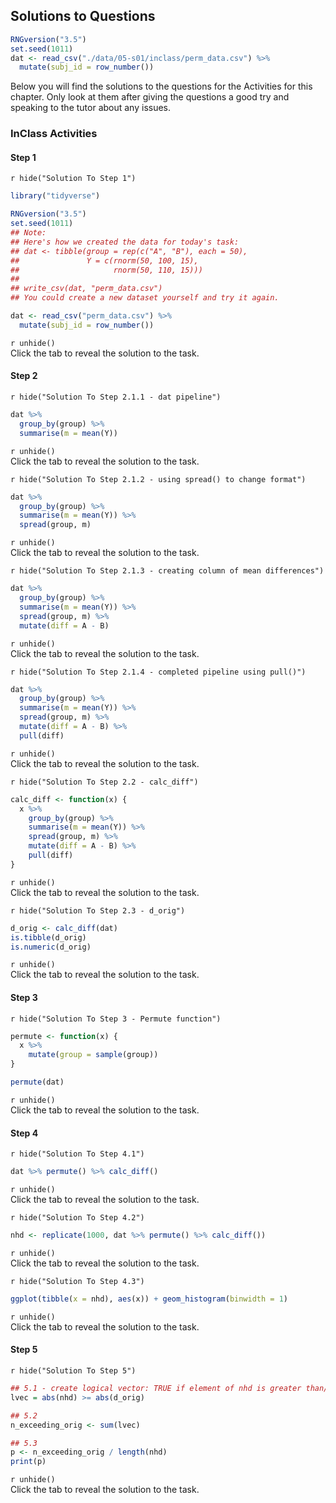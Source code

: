 ## Solutions to Questions

```r

RNGversion("3.5")
set.seed(1011)
dat <- read_csv("./data/05-s01/inclass/perm_data.csv") %>% 
  mutate(subj_id = row_number())
``` 

Below you will find the solutions to the questions for the Activities for this chapter. Only look at them after giving the questions a good try and speaking to the tutor about any issues.

### InClass Activities

#### Step 1

`r hide("Solution To Step 1")`
```r
library("tidyverse")

RNGversion("3.5")
set.seed(1011)
## Note: 
## Here's how we created the data for today's task:
## dat <- tibble(group = rep(c("A", "B"), each = 50),
##               Y = c(rnorm(50, 100, 15),
##                     rnorm(50, 110, 15)))
##
## write_csv(dat, "perm_data.csv")
## You could create a new dataset yourself and try it again.

dat <- read_csv("perm_data.csv") %>% 
  mutate(subj_id = row_number())
```
`r unhide()`
<br>
Click the tab to reveal the solution to the task.

#### Step 2

`r hide("Solution To Step 2.1.1 - dat pipeline")`
```r
dat %>%
  group_by(group) %>%
  summarise(m = mean(Y))
```
`r unhide()`
<br>
Click the tab to reveal the solution to the task.

`r hide("Solution To Step 2.1.2 - using spread() to change format")`
```r

dat %>%
  group_by(group) %>%
  summarise(m = mean(Y)) %>%
  spread(group, m)

```
`r unhide()`
<br>
Click the tab to reveal the solution to the task.

`r hide("Solution To Step 2.1.3 - creating column of mean differences")`
```r

dat %>%
  group_by(group) %>%
  summarise(m = mean(Y)) %>%
  spread(group, m) %>%
  mutate(diff = A - B)

```
`r unhide()`
<br>
Click the tab to reveal the solution to the task.

`r hide("Solution To Step 2.1.4 - completed pipeline using pull()")`
```r

dat %>%
  group_by(group) %>%
  summarise(m = mean(Y)) %>%
  spread(group, m) %>%
  mutate(diff = A - B) %>%
  pull(diff)

```
`r unhide()`
<br>
Click the tab to reveal the solution to the task.

`r hide("Solution To Step 2.2 - calc_diff")`
```r
calc_diff <- function(x) {
  x %>%
    group_by(group) %>%
    summarise(m = mean(Y)) %>%
    spread(group, m) %>%
    mutate(diff = A - B) %>%
    pull(diff)
}
```
`r unhide()`
<br>
Click the tab to reveal the solution to the task.

`r hide("Solution To Step 2.3 - d_orig")`
```r
d_orig <- calc_diff(dat)
is.tibble(d_orig)
is.numeric(d_orig)
```
`r unhide()`
<br>
Click the tab to reveal the solution to the task.

#### Step 3

`r hide("Solution To Step 3 - Permute function")`
```r
permute <- function(x) {
  x %>%
    mutate(group = sample(group))
}

permute(dat)
```
`r unhide()`
<br>
Click the tab to reveal the solution to the task.

#### Step 4

`r hide("Solution To Step 4.1")`
```r
dat %>% permute() %>% calc_diff()
```
`r unhide()`
<br>
Click the tab to reveal the solution to the task.

`r hide("Solution To Step 4.2")`
```r
nhd <- replicate(1000, dat %>% permute() %>% calc_diff())
```
`r unhide()`
<br>
Click the tab to reveal the solution to the task.

`r hide("Solution To Step 4.3")`
```r
ggplot(tibble(x = nhd), aes(x)) + geom_histogram(binwidth = 1)
```
`r unhide()`
<br>
Click the tab to reveal the solution to the task.

#### Step 5

`r hide("Solution To Step 5")`
```r
## 5.1 - create logical vector: TRUE if element of nhd is greater than/equal to d_orig
lvec = abs(nhd) >= abs(d_orig)

## 5.2
n_exceeding_orig <- sum(lvec)

## 5.3
p <- n_exceeding_orig / length(nhd)
print(p)
```
`r unhide()`
<br>
Click the tab to reveal the solution to the task.